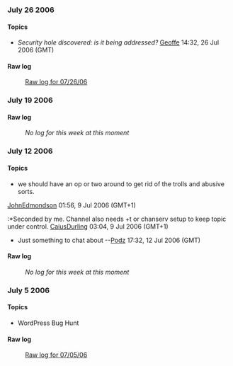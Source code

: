 
===July 26 2006===

====Topics====

*''Security hole discovered: is it being addressed?'' [[User:Geoffe|Geoffe]] 14:32, 26 Jul 2006 (GMT)

====Raw log====

:[[IRC_Meetups/2006/July/July26RawLog|Raw log for 07/26/06]]

===July 19 2006=== 
====Raw log====
:''No log for this week at this moment''

===July 12 2006===

====Topics====
*we should have an op or two around to get rid of the trolls and abusive sorts.
[[User:JohnEdmondson|JohnEdmondson]] 01:56, 9 Jul 2006 (GMT+1)
:*Seconded by me. Channel also needs +t or chanserv setup to keep topic under control. [[User:Caius|CaiusDurling]] 03:04, 9 Jul 2006 (GMT+1)

*Just something to chat about --[[User:Podz|Podz]] 17:32, 12 Jul 2006 (GMT)
====Raw log====
:''No log for this week at this moment''

===July 5 2006===

====Topics====
*WordPress Bug Hunt
====Raw log====
:[[IRC_Meetups/2006/July/July05RawLog|Raw log for 07/05/06]]

{{meetup}}